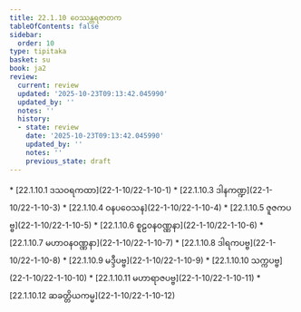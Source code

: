 ```yaml
---
title: 22.1.10 ဝေဿန္တရဇာတက
tableOfContents: false
sidebar:
  order: 10
type: tipitaka
basket: su
book: ja2
review:
  current: review
  updated: '2025-10-23T09:13:42.045990'
  updated_by: ''
  notes: ''
  history:
  - state: review
    date: '2025-10-23T09:13:42.045990'
    updated_by: ''
    notes: ''
    previous_state: draft
---
```



<ReviewStatus review={frontmatter.review} showDetails={true} />

<HypothesisAnnotation frontmatter={frontmatter} />

<DynamicBreadcrumb />



<TableOfContents book="ja2" section="22.1.10">
* [22.1.10.1 ဒသဝရကထာ](22-1-10/22-1-10-1)
* [22.1.10.3 ဒါနကဏ္ဍ](22-1-10/22-1-10-3)
* [22.1.10.4 ဝနပဝေသန](22-1-10/22-1-10-4)
* [22.1.10.5 ဇူဇကပဗ္ဗ](22-1-10/22-1-10-5)
* [22.1.10.6 စူဠဝနဝဏ္ဏနာ](22-1-10/22-1-10-6)
* [22.1.10.7 မဟာဝနဝဏ္ဏနာ](22-1-10/22-1-10-7)
* [22.1.10.8 ဒါရကပဗ္ဗ](22-1-10/22-1-10-8)
* [22.1.10.9 မဒ္ဒီပဗ္ဗ](22-1-10/22-1-10-9)
* [22.1.10.10 သက္ကပဗ္ဗ](22-1-10/22-1-10-10)
* [22.1.10.11 မဟာရာဇပဗ္ဗ](22-1-10/22-1-10-11)
* [22.1.10.12 ဆခတ္တိယကမ္မ](22-1-10/22-1-10-12)
</TableOfContents>